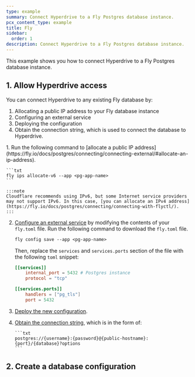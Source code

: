 ```yaml
---
type: example
summary: Connect Hyperdrive to a Fly Postgres database instance.
pcx_content_type: example
title: Fly
sidebar:
  order: 1
description: Connect Hyperdrive to a Fly Postgres database instance.
---
```



This example shows you how to connect Hyperdrive to a Fly Postgres database instance.

## 1. Allow Hyperdrive access

You can connect Hyperdrive to any existing Fly database by:

1. Allocating a public IP address to your Fly database instance
2. Configuring an external service
3. Deploying the configuration
4. Obtain the connection string, which is used to connect the database to Hyperdrive.

<Steps>
1. Run the following command to [allocate a public IP address](https://fly.io/docs/postgres/connecting/connecting-external/#allocate-an-ip-address).

    ```txt
    fly ips allocate-v6 --app <pg-app-name>
    ```

    :::note
    Cloudflare recommends using IPv6, but some Internet service providers may not support IPv6. In this case, [you can allocate an IPv4 address](https://fly.io/docs/postgres/connecting/connecting-with-flyctl/).
    :::

2.  [Configure an external service](https://fly.io/docs/postgres/connecting/connecting-external/#configure-an-external-service) by modifying the contents of your `fly.toml` file. Run the following command to download the `fly.toml` file.

    ```txt
    fly config save --app <pg-app-name>
    ```

    Then, replace the `services` and `services.ports` section of the file with the following `toml` snippet:

    ```toml
    [[services]]
    	internal_port = 5432 # Postgres instance
    	protocol = "tcp"

    [[services.ports]]
    	handlers = ["pg_tls"]
    	port = 5432
    ```

3.  [Deploy the new configuration](https://fly.io/docs/postgres/connecting/connecting-external/#deploy-with-the-new-configuration).
4.  [Obtain the connection string](https://fly.io/docs/postgres/connecting/connecting-external/#adapting-the-connection-string), which is in the form of:

        ```txt
        postgres://{username}:{password}@{public-hostname}:{port}/{database}?options
        ```

</Steps>

## 2. Create a database configuration

<Render file="create-hyperdrive-config" />
